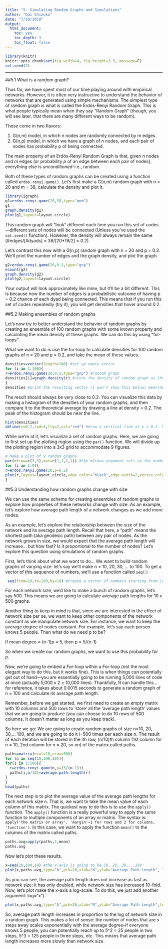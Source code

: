 ```yaml
---
title: "5. Simulating Random Graphs and Simulations"
author: "Dai Shizuka"
date: "7/10/2018"
output: 
  html_document:
    toc: yes
    toc_depth: 3
    toc_float: false
---
```


```r
library(knitr)
knitr::opts_chunk$set(fig.width=4, fig.height=3.5, message=F) 
set.seed(2)
```

-------

##5.1 What is a random graph?

Thus far, we have spent most of our time playing around with empirical networks. However, it is often very instructive to understand the behavior of networks that are generated using simple mechanisms.
The simplest type of random graph is what is called the Erdös-Renyí Random Graph. This is what people typically mean when they say "Random Graph" (though, you will see later, that there are many different ways to be random). 

These come in two flavors:

1. G(n,m) model, in which n nodes are randomly connected by m edges.
2. G(n,p) model, in which we have a graph of n nodes, and each pair of nodes has
probability p of being connected.

The main property of an Erdös-Renyí Random Graph is that, given *n* nodes and *m* edges (or probability *p* of an edge between each pair of nodes), everything else is *unconditioned*--i.e., random.

Both of these types of random graphs can be created using a function called `erdos.renyi.game()`. Let’s first make a G(n,m) random graph with n = 20 and m = 38, calculate the density and plot it.

```r
library(igraph)
g1=erdos.renyi.game(20,38,type="gnm") 
g1
graph.density(g1) 
plot(g1,layout=layout.circle)
```

This random graph will “look” different each time you run this set of codes—different sets of nodes will be connected (Unless you've used the `set.seed()` function). However, the density will always remain the same (#edges/[#dyads] = 38/[20*19/2] = 0.2).

Let’s contrast this now with a G(n,p) random graph with n = 20 and p = 0.2. We’ll print the number of edges and the graph density, and plot the graph.

```r
g2=erdos.renyi.game(20,0.2,type="gnp") 
ecount(g2)
graph.density(g2) 
plot(g2,layout=layout.circle)
```

Your output will look approximately like mine, but it’ll be a bit different. This is because now the number of edges is a probabilistic outcome of having p = 0.2 chance of each dyad being connected. This means that if you run this set of codes repeatedly (try it), you will get densities that hover around 0.2.

##5.2 Making ensembles of random graphs

Let’s now try to better understand the behavior of random graphs by creating an ensemble of 100 random graphs with some known property and calculating the mean density of these graphs. We can do this by using “for-loops”

What we want to do is use the for-loop to calculate densities for 100 random graphs of n = 20 and p = 0.2, and take the mean of these values.

```r
densities=vector(length=100) #set up empty vector 
for (i in 1:100){
r=erdos.renyi.game(20,0.2,type="gnp") #random graph
densities[i]=graph.density(r) #store the density of random graph as the ith element of the vector
}
densities #print the resulting vector (I won't show this below) mean(densities) #calculate the mean density
```

The result should always be very close to 0.2. You can visualize this data by making a histogram of the densities of your random graphs, and then compare it to the theoretical average by drawing a line at density = 0.2. The peak of the histogram should be near the line.

```r
hist(densities)
abline(v=0.2,lwd=3,lty=2,col="red") #draw a vertical line at x = 0.2. Make this line width = 3, line type = 2 (dashed line), and the line color = red
```

While we're at it, let's visualize a set of random graphs. Here, we are going to first set up the plotting region using the `par()` function. We will divide up the plotting region into a 3x3 grid to accommodate 9 figures.

```r
# Make a plot of 9 random graphs
par(mfrow=c(3,3),mar=c(1,1,1,1)) #the mfrow= argument sets up the number of rows and columns within the plotting region. mar= argument sets the margins of the figures:c(bottom,left,top,right).
for (i in 1:9){
r=erdos.renyi.game(20,p=0.2)
plot(r,layout=layout.circle,edge.color="black",edge.width=2,vertex.color="red",vertex.label="") #a bunch of arguments to make the figure look pretty.
}
```

##5.3 Understanding how random graphs change with size

We can use the same scheme for creating ensembles of random graphs to explore how properties of these networks change with size. As an example, let’s explore how average path length of a network changes as we add more nodes.

As an example, let’s explore the relationship between the size of the network and its average path length. Recall that here, a “path” means the shortest path (aka geodesic path) between any pair of nodes. As the network grows in size, we would expect that the average path length will increase... but how fast? Is it proportional to the number of nodes? Let's explore this question using simulations of random graphs.

First, let's think about what we want to do... We want to build random graphs of varying size: let's say we'll make n = 10, 20, 30, ... to 100. To get a vector of this sequence of numbers, we'll use a function called `seq()`:

```r
 seq(from=10,to=100,by=10) #create a vector of numbers starting from 10, ending in 100, in intervals of 10.
```

For each network size, we'd like to make a bunch of random graphs, let's say 500. This means we are going to calculate average path lengths for 10 x 500 graphs.

Another thing to keep in mind is that, since we are interested in the effect of network size per se, we want to keep other components of the network constant as we manipulate network size. For instance, we want to keep the average degree of nodes constant. For example, let's say each person knows 5 people. Then what do we need p to be?

If mean degree = (n-1)p = 5, then p = 5/(n-1)

So when we create our random graphs, we want to use this probability for *p*.

Now, we're going to embed a For-loop within a For-loop (not the most elegant way to do this, but it works fine). This is when things can potentially get out of hand—you are essentially going to be running 5,000 lines of code at once (actually 5,000 x 2 = 10,000 lines). Thankfully, R can handle this... for reference, it takes about 0.0015 seconds to generate a random graph of n = 100 and calculate its average path length.

Remember, before we get started, we first need to create an empty matrix with 10 columns and 500 rows to 'store' all the 'average path length' values that we are going to produce (you can choose to do 10 rows of 500 columns. It doesn't matter as long as you keep track).

So here we go: We are going to create random graphs of size n=10, 20, 30,... 100, and we are going to do it i=500 times per each size n. The result of each iteration will be stored in the ith row, (n/10)th column (1st column for n = 10, 2nd column for n = 20, so on) of the matrix called paths.

```r
paths=matrix(ncol=10,nrow=500) 
for (n in seq(10,100,10)){
for(i in 1:500){ 
  r=erdos.renyi.game(n,p=(5/(n-1))) 
  paths[i,n/10]=average.path.length(r)
}
}
head(paths)
```

The next step is to plot the average value of the average path lengths for each network size n. That is, we want to take the mean value of each column of this matrix. The quickest way to do this is to use the `apply()` function. The `apply()` function is a really powerful way to apply the same function to multiple components of an array or matrix. The syntax is: `apply('the matrix or array', 'margin'—1 for rows and 2 for columns, 'function')`. In this case, we want to apply the function `mean()` to the columns of the matrix called paths.

```r
paths.avg=apply(paths,2,mean) 
paths.avg
```

Now let's plot these results.

```r
x=seq(10,100,10) #the x-axis is going to be 10, 20, 30,...100
plot(x,paths.avg,type="b",pch=20,xlab="N",ylab="Average Path Length", las=1)
```

As you can see, the average path length does not increase as fast as network size: it has only doubled, while network size has increased 10-fold. Now, let's plot make the x-axis a log-scale. To do this, we just add another argument: log="x").

```r
plot(x,paths.avg,type="b",pch=20,xlab="N",ylab="Average Path Length",log="x",las=1)
```

So, average path length increases in proportion to the log of network size in a random graph. This makes a lot of sense: the number of nodes that are *s* steps away scales exponentially with the average degree--if everyone knows 5 people, you can potentially reach up to 5^2 = 25 people in two steps, 5^3 = 125 people in three steps, etc. This means that average path length increases more slowly than network size.



